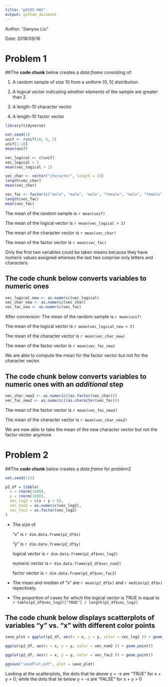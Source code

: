 ```yaml
---
title: "p8105 HW1"
output: github_document
---
```

Author: "Jianyou Liu"

Date: 2018/09/16

# Problem 1

##The **code chunk** below creates a *data frame* consisting of:

1. A random sample of size 10 from a uniform [0, 5] distribution

2. A logical vector indicating whether elements of the sample are greater than 2

3. A length-10 character vector

4. A length-10 factor vector

```r
library(tidyverse)

set.seed(1)
unif <- runif(10, 0, 5)
unif[1:10]
mean(unif)

vec_logical <- c(unif)
vec_logical > 2
mean(vec_logical > 2)

vec_char <- vector("character", length = 10)
length(vec_char)
mean(vec_char)

vec_fac <- factor(c("male", "male", "male", "female", "male", "female", "male", "female", "male", "female"))
length(vec_fac)
mean(vec_fac)

```

The mean of the random sample is `r mean(unif)`

The mean of the logical vector is `r mean(vec_logical > 2)`

The mean of the character vector is `r mean(vec_char)`

The mean of the factor vector is `r mean(vec_fac)`

Only the first two variables could be taken means because they have numeric values assigned whereas the last two conprise only letters and characters.

## The **code chunk** below converts variables to numeric ones

```r
vec_logical_new <- as.numeric(vec_logical)
vec_char_new <- as.numeric(vec_char)
vec_fac_new <- as.numeric(vec_fac)
```
After conversion:
The mean of the random sample is `r mean(unif)`

The mean of the logical vector is `r mean(vec_logical_new > 2)`

The mean of the character vector is
`r mean(vec_char_new)`

The mean of the factor vector is `r mean(vec_fac_new)`

We are able to compute the mean for the factor vector but not for the character vector.

## The **code chunk** below converts variables to numeric ones with an *additional* step

```r
vec_char_new2 <- as.numeric((as.factor(vec_char)))
vec_fac_new2 <- as.numeric((as.character(vec_fac)))
```
The mean of the factor vector is `r mean(vec_fac_new2)`

The mean of the character vector is
`r mean(vec_char_new2)`

We are now able to take the mean of the new character vector but not the factor vector anymore.


# Problem 2

##The **code chunk** below creates a *data frame* for problem2

```r
set.seed(123)

p2_df = tibble(
  x = rnorm(1000),
  y = rnorm(1000),
  vec_log2 = c(x + y > 0),
  vec_num2 = as.numeric(vec_log2),
  vec_fac2 = as.factor(vec_log2)
)

```
* The size of
  
  "x" is `r dim.data.frame(p2_df$x)`
  
  "y" is `r dim.data.frame(p2_df$y)`
  
  logical vector is `r dim.data.frame(p2_df$vec_log2)`
  
  numeric vector is `r dim.data.frame(p2_df$vec_num2)`
  
  factor vector is `r dim.data.frame(p2_df$vec_fac2)`

* The mean and median of "x" are `r mean(p2_df$x)` and `r median(p2_df$x)` repectively.

* The proportion of cases for which the logical vector is TRUE is equal to `r table(p2_df$vec_log2)["TRUE"] / length(p2_df$vec_log2)`

## The code chunk below displays scatterplots of variables "y" vs. "x" with different color points

```r
save_plot = ggplot(p2_df, aes(x = x, y = y, color = vec_log2 )) + geom_point()

ggplot(p2_df, aes(x = x, y = y, color = vec_num2 )) + geom_point()

ggplot(p2_df, aes(x = x, y = y, color = vec_fac2 )) + geom_point()

ggsave("savePlot.pdf", plot = save_plot)

```
Looking at the scatterplots, the dots that lie above y = -x are "TRUE" for x + y > 0; while the dots that lie below y = -x are "FALSE" for x + y > 0
